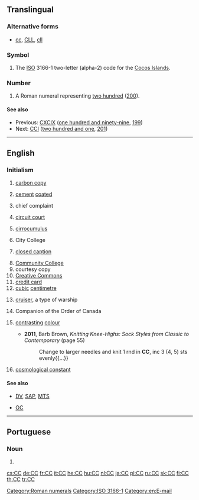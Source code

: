 {{also|cc|cC}}
==Translingual==

===Alternative forms===
* {{sense|roman numeral}} [[cc]], [[CLL]], [[cll]]

===Symbol===
{{head|mul|symbol}}
# The [[ISO]] 3166-1 two-letter (alpha-2) code for the [[Cocos Islands]].

===Number===
{{mul-number}}

# A Roman numeral representing [[two hundred]] ([[200]]).

====See also====
* Previous: [[CXCIX]] ([[one hundred and ninety-nine]], [[199]])
* Next: [[CCI]] ([[two hundred and one]], [[201]])

[[Category:Roman numerals]]
[[Category:ISO 3166-1]]

----

==English==

===Initialism===
{{rfc-header|Initialism}}
{{head|en|initialism}}

# [[carbon copy]]
# {{context|fasteners|lang=en}} [[cement]] [[coated]]
# {{context|medicine|lang=en}} chief complaint
# [[circuit court]]
# {{context|weather|lang=en}} [[cirrocumulus]]
# City College
# {{context|television|lang=en}} [[closed caption]]
# [[w:Community college|Community College]]
# courtesy copy
# [[Creative Commons]]
# [[credit card]]
# [[cubic]] [[centimetre]]
# {{context|military|lang=en}} [[cruiser]], a type of warship
# {{context|Canada|lang=en}} Companion of the Order of Canada
# {{context|knitting|lang=en}} [[contrast]]ing [[colour]]
#* '''2011''', Barb Brown, ''Knitting Knee-Highs: Sock Styles from Classic to Contemporary'' (page 55)
#*: Change to larger needles and knit 1 rnd in '''CC''', inc 3 (4, 5) sts evenly{{...}}
# {{context|cosmology|lang=en}} [[cosmological constant]]

====See also====
* {{sense|television}} [[DV]], [[SAP]], [[MTS]]
* {{sense|Canada}} [[OC]]

[[Category:en:E-mail]]

----

==Portuguese==

===Noun===
{{pt-noun|m|s}}

# {{initialism of|cartão de cidadão|lang=pt}}

[[cs:CC]]
[[de:CC]]
[[fr:CC]]
[[it:CC]]
[[he:CC]]
[[hu:CC]]
[[nl:CC]]
[[ja:CC]]
[[pl:CC]]
[[ru:CC]]
[[sk:CC]]
[[fi:CC]]
[[th:CC]]
[[tr:CC]]
